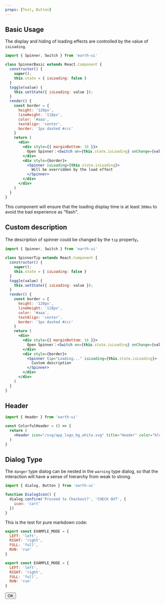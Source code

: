 ```yaml
---
props: [Test, Button]
---
```


## Basic Usage

The display and hiding of loading effects are controlled by the value of `isLoading`.

```jsx tabs
import { Spinner, Switch } from 'earth-ui'

class SpinnerBasic extends React.Component {
  constructor() {
    super();
    this.state = { isLoading: false }
  }
  toggle(value) {
    this.setState({ isLoading: value });
  }
  render() {
    const border = {
      height: '120px',
      lineHeight: '118px',
      color: '#aaa',
      textAlign: 'center',
      border: '1px dashed #ccc'
    }
    return (
      <div>
        <div style={{ marginBottom: 16 }}>
          Open Spinner：<Switch on={this.state.isLoading} onChange={value => this.toggle(value)} />
        </div>
        <div style={border}>
          <Spinner isLoading={this.state.isLoading}>
            Will be overridden by the load effect
          </Spinner>
        </div>
      </div>
    )
  }
}
```

This component will ensure that the loading display time is at least `300ms` to avoid the bad experience as "flash".

## Custom description

The description of spinner could be changed by the `tip` property。

```jsx tabs
import { Spinner, Switch } from 'earth-ui'

class SpinnerTip extends React.Component {
  constructor() {
    super();
    this.state = { isLoading: false }
  }
  toggle(value) {
    this.setState({ isLoading: value });
  }
  render() {
    const border = {
      height: '120px',
      lineHeight: '118px',
      color: '#aaa',
      textAlign: 'center',
      border: '1px dashed #ccc'
    }
    return (
      <div>
        <div style={{ marginBottom: 16 }}>
          Open Spinner：<Switch on={this.state.isLoading} onChange={value => this.toggle(value)} />
        </div>
        <div style={border}>
          <Spinner tip="Loading..." isLoading={this.state.isLoading}>
            Custom description
          </Spinner>
        </div>
      </div>
    )
  }
}
```

## Header

```jsx vertical
import { Header } from 'earth-ui'

const ColorfulHeader = () => {
  return (
    <Header icon="/svg/app_logo_bg_white.svg" title="Header" color="blue" />
  )
}
```

## Dialog Type

The `danger` type dialog can be nested in the `warning` type dialog, so that the interaction will have a sense of hierarchy from weak to strong.

```jsx run
import { dialog, Button } from 'earth-ui'

function DialogIcon() {
  dialog.confirm('Proceed to Checkout?', 'CHECK OUT', {
    icon: 'cart'
  })
}
```

This is the test for pure markdown code:

```js
export const EXAMPLE_MODE = {
  LEFT: 'left',
  RIGHT: 'right',
  FULL: 'full',
  RUN: 'run'
}
```

```jsx
export const EXAMPLE_MODE = {
  LEFT: 'left',
  RIGHT: 'right',
  FULL: 'full',
  RUN: 'run'
}
```

<Button>OK</Button>
